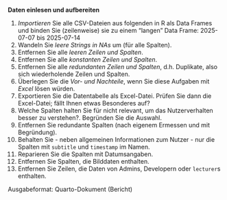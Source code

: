 

**Daten einlesen und aufbereiten**

1. *Importieren* Sie alle CSV-Dateien aus folgenden in R als Data Frames und binden Sie (zeilenweise) sie zu einem “langen” Data Frame: 2025-07-07 bis 2025-07-14
2. Wandeln Sie *leere Strings in NAs* um (für alle Spalten).
3. Entfernen Sie alle *leeren Zeilen und Spalten*.
4. Entfernen Sie alle *konstanten Zeilen und Spalten*.
5. Entfernen Sie alle *redundanten Zeilen und Spalten*, d.h. Duplikate, also sich wiederholende Zeilen und Spalten.
6. Überlegen Sie die *Vor- und Nachteile*, wenn Sie diese Aufgaben mit *Excel* lösen würden.
7. Exportieren Sie die Datentabelle als Excel-Datei. Prüfen Sie dann die Excel-Datei; fällt Ihnen etwas Besonderes auf?
8. Welche Spalten halten Sie für nicht relevant, um das Nutzerverhalten besser zu verstehen?. Begründen Sie die Auswahl.
9. Entfernen Sie redundante Spalten (nach eigenem Ermessen und mit Begründung).
3. Behalten Sie - neben allgemeinen Informationen zum Nutzer - nur die Spalten mit `subtitle` und `timestamp` im Namen.
4. Reparieren Sie die Spalten mit Datumsangaben.
5. Entfernen Sie Spalten, die Bilddaten enthalten.
6. Entfernen Sie Zeilen, die Daten von Admins, Developern oder `lecturer`s enthalten.



Ausgabeformat: Quarto-Dokument (Bericht)
